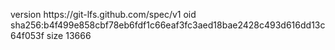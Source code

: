 version https://git-lfs.github.com/spec/v1
oid sha256:b4f499e858cbf78eb6fdf1c66eaf3fc3aed18bae2428c493d616dd13c64f053f
size 13666
